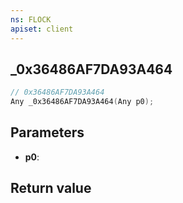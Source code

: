 ```yaml
---
ns: FLOCK
apiset: client
---
```

## _0x36486AF7DA93A464

```c
// 0x36486AF7DA93A464
Any _0x36486AF7DA93A464(Any p0);
```


## Parameters
* **p0**:

## Return value